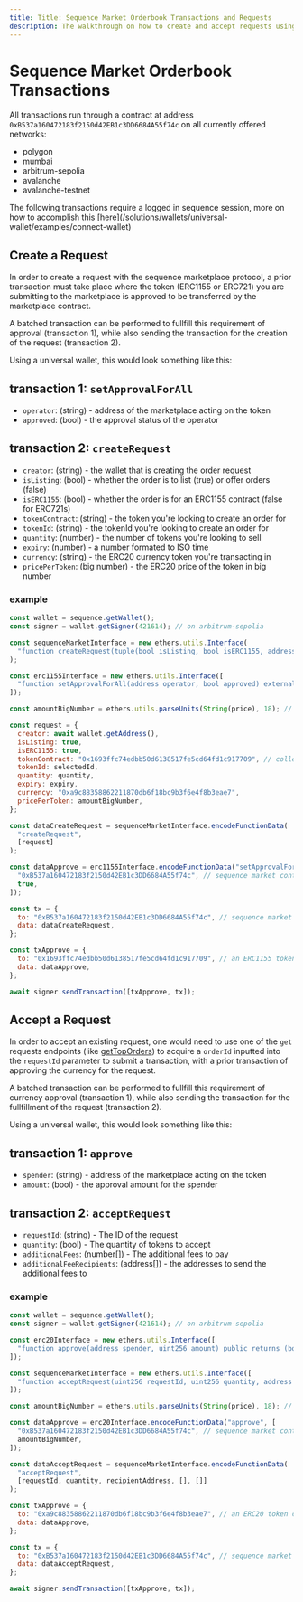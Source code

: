 ```yaml
---
title: Title: Sequence Market Orderbook Transactions and Requests
description: The walkthrough on how to create and accept requests using the Sequence marketplace protocol.
---
```



# Sequence Market Orderbook Transactions

All transactions run through a contract at address `0xB537a160472183f2150d42EB1c3DD6684A55f74c` on all currently offered networks:

- polygon
- mumbai
- arbitrum-sepolia
- avalanche
- avalanche-testnet

<Callout type="info">
  The following transactions require a logged in sequence session, more on how
  to accomplish this
  [here](/solutions/wallets/universal-wallet/examples/connect-wallet)
</Callout>

## Create a Request

In order to create a request with the sequence marketplace protocol, a prior transaction must take place where the token (ERC1155 or ERC721) you are submitting to the marketplace is approved to be transferred by the marketplace contract.

A batched transaction can be performed to fullfill this requirement of approval (transaction 1), while also sending the transaction for the creation of the request (transaction 2).

Using a universal wallet, this would look something like this:

## transaction 1: `setApprovalForAll`

- `operator`: (string) - address of the marketplace acting on the token
- `approved`: (bool) - the approval status of the operator

## transaction 2: `createRequest`

- `creator`: (string) - the wallet that is creating the order request
- `isListing`: (bool) - whether the order is to list (true) or offer orders (false)
- `isERC1155`: (bool) - whether the order is for an ERC1155 contract (false for ERC721s)
- `tokenContract`: (string) - the token you're looking to create an order for
- `tokenId`: (string) - the tokenId you're looking to create an order for
- `quantity`: (number) - the number of tokens you're looking to sell
- `expiry`: (number) - a number formated to ISO time
- `currency`: (string) - the ERC20 currency token you're transacting in
- `pricePerToken`: (big number) - the ERC20 price of the token in big number

### example

```js
const wallet = sequence.getWallet();
const signer = wallet.getSigner(421614); // on arbitrum-sepolia

const sequenceMarketInterface = new ethers.utils.Interface(
  "function createRequest(tuple(bool isListing, bool isERC1155, address tokenContract, uint256 tokenId, uint256 quantity, uint96 expiry, address currency, uint256 pricePerToken)) external nonReentrant returns (uint256 requestId)"
);

const erc1155Interface = new ethers.utils.Interface([
  "function setApprovalForAll(address operator, bool approved) external",
]);

const amountBigNumber = ethers.utils.parseUnits(String(price), 18); // currency price based on correct decimals for token contract

const request = {
  creator: await wallet.getAddress(),
  isListing: true,
  isERC1155: true,
  tokenContract: "0x1693ffc74edbb50d6138517fe5cd64fd1c917709", // collectible you're looking to list or create an offer for
  tokenId: selectedId,
  quantity: quantity,
  expiry: expiry,
  currency: "0xa9c88358862211870db6f18bc9b3f6e4f8b3eae7",
  pricePerToken: amountBigNumber,
};

const dataCreateRequest = sequenceMarketInterface.encodeFunctionData(
  "createRequest",
  [request]
);

const dataApprove = erc1155Interface.encodeFunctionData("setApprovalForAll", [
  "0xB537a160472183f2150d42EB1c3DD6684A55f74c", // sequence market contract (same address on all offered networks)
  true,
]);

const tx = {
  to: "0xB537a160472183f2150d42EB1c3DD6684A55f74c", // sequence market contract (same address on all offered networks)
  data: dataCreateRequest,
};

const txApprove = {
  to: "0x1693ffc74edbb50d6138517fe5cd64fd1c917709", // an ERC1155 token contract
  data: dataApprove,
};

await signer.sendTransaction([txApprove, tx]);
```

## Accept a Request

In order to accept an existing request, one would need to use one of the `get` requests endpoints (like [getTopOrders](/api/marketplace/examples/get-top-orders)) to acquire a `orderId` inputted into the `requestId` parameter to submit a transaction, with a prior transaction of approving the currency for the request.

A batched transaction can be performed to fullfill this requirement of currency approval (transaction 1), while also sending the transaction for the fullfillment of the request (transaction 2).

Using a universal wallet, this would look something like this:

## transaction 1: `approve`

- `spender`: (string) - address of the marketplace acting on the token
- `amount`: (bool) - the approval amount for the spender

## transaction 2: `acceptRequest`

- `requestId`: (string) - The ID of the request
- `quantity`: (bool) - The quantity of tokens to accept
- `additionalFees`: (number[]) - The additional fees to pay
- `additionalFeeRecipients`: (address[]) - the addresses to send the additional fees to

### example

```js
const wallet = sequence.getWallet();
const signer = wallet.getSigner(421614); // on arbitrum-sepolia

const erc20Interface = new ethers.utils.Interface([
  "function approve(address spender, uint256 amount) public returns (bool)",
]);

const sequenceMarketInterface = new ethers.utils.Interface([
  "function acceptRequest(uint256 requestId, uint256 quantity, address recipient, uint256[] calldata additionalFees, address[] calldata additionalFeeRecipients)",
]);

const amountBigNumber = ethers.utils.parseUnits(String(price), 18); // currency price based on correct decimals for token contract

const dataApprove = erc20Interface.encodeFunctionData("approve", [
  "0xB537a160472183f2150d42EB1c3DD6684A55f74c", // sequence market contract (same address on all offered networks)
  amountBigNumber,
]);

const dataAcceptRequest = sequenceMarketInterface.encodeFunctionData(
  "acceptRequest",
  [requestId, quantity, recipientAddress, [], []]
);

const txApprove = {
  to: "0xa9c88358862211870db6f18bc9b3f6e4f8b3eae7", // an ERC20 token contract
  data: dataApprove,
};

const tx = {
  to: "0xB537a160472183f2150d42EB1c3DD6684A55f74c", // sequence market contract (same address on all offered networks)
  data: dataAcceptRequest,
};

await signer.sendTransaction([txApprove, tx]);
```
